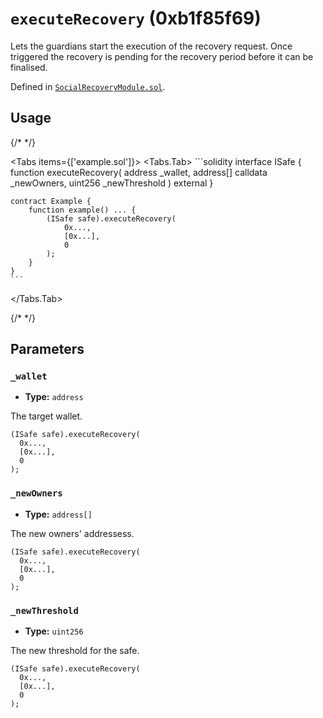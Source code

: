 



# `executeRecovery` (0xb1f85f69)



Lets the guardians start the execution of the recovery request.
Once triggered the recovery is pending for the recovery period before it can be finalised.




Defined in [`SocialRecoveryModule.sol`](https://github.com/safe-global/safe-modules/tree/recovery/v0.1.0/modules/recovery/contracts/generated-markups/candide-contracts/contracts/modules/social_recovery/SocialRecoveryModule.sol#Lundefined).


## Usage

{/* <!-- vale off --> */}

<Tabs items={['example.sol']}>
  <Tabs.Tab>
    ```solidity
    interface ISafe {
        function executeRecovery( address _wallet, address[] calldata _newOwners, uint256 _newThreshold ) external
    }

    contract Example {
        function example() ... {
            (ISafe safe).executeRecovery(
                0x...,
                [0x...],
                0
            );
        }
    }
    ```
  </Tabs.Tab>
</Tabs>

{/* <!-- vale on --> */}



## Parameters

### `_wallet`

  - **Type:** `address`

  The target wallet.

  ```solidity focus=2
  (ISafe safe).executeRecovery(
    0x...,
    [0x...],
    0
  );
  ```


### `_newOwners`

  - **Type:** `address[]`

  The new owners' addressess.

  ```solidity focus=3
  (ISafe safe).executeRecovery(
    0x...,
    [0x...],
    0
  );
  ```


### `_newThreshold`

  - **Type:** `uint256`

  The new threshold for the safe.

  ```solidity focus=4
  (ISafe safe).executeRecovery(
    0x...,
    [0x...],
    0
  );
  ```





